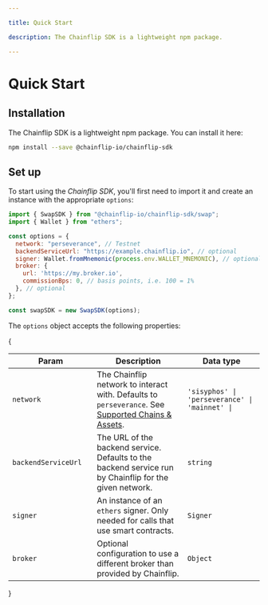 ```yaml
---

title: Quick Start

description: The Chainflip SDK is a lightweight npm package.

---
```


# Quick Start

## Installation

The Chainflip SDK is a lightweight npm package. You can install it here:

```bash copy
npm install --save @chainflip-io/chainflip-sdk
```

## Set up

To start using the _Chainflip SDK_, you'll first need to import it and create an instance with the appropriate `options`:

```javascript
import { SwapSDK } from "@chainflip-io/chainflip-sdk/swap";
import { Wallet } from "ethers";

const options = {
  network: "perseverance", // Testnet
  backendServiceUrl: "https://example.chainflip.io", // optional
  signer: Wallet.fromMnemonic(process.env.WALLET_MNEMONIC), // optional
  broker: {
    url: 'https://my.broker.io',
    commissionBps: 0, // basis points, i.e. 100 = 1%
  }, // optional
};

const swapSDK = new SwapSDK(options);
```

The `options` object accepts the following properties:

{<table>
  <thead>
    <tr>
      <th width="223">Param</th><th width="476">Description</th><th width="244.33333333333331">Data type</th>
    </tr>
  </thead>
  <tbody>
    <tr>
      <td><code>network</code></td>
      <td>The Chainflip network to interact with. Defaults to <code>perseverance</code>. See <a href="../supported-chains-and-assets#chainflip-networks">Supported Chains & Assets</a>.</td>
      <td><code>'sisyphos' | 'perseverance' | 'mainnet' |</code></td>
    </tr>
    <tr>
      <td><code>backendServiceUrl</code></td>
      <td>The URL of the backend service. Defaults to the backend service run by Chainflip for the given network.</td>
      <td><code>string</code></td>
    </tr>
    <tr>
      <td><code>signer</code></td>
      <td>An instance of an <code>ethers</code> signer. Only needed for calls that use smart contracts.</td>
      <td><code>Signer</code></td>
    </tr>
    <tr>
      <td><code>broker</code></td>
      <td>Optional configuration to use a different broker than provided by Chainflip.</td>
      <td>
        <code>Object</code>
      </td>
    </tr>
  </tbody>
</table>}
